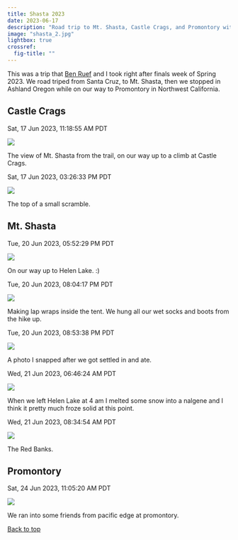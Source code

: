 ```yaml
---
title: Shasta 2023
date: 2023-06-17
description: "Road trip to Mt. Shasta, Castle Crags, and Promontory with my friend Ben."
image: "shasta_2.jpg"
lightbox: true
crossref:
  fig-title: ""
---
```


This was a trip that [Ben Ruef](https://www.instagram.com/benruef) and I took right after finals week of Spring 2023. We road triped from Santa Cruz, to Mt. Shasta, then we stopped in Ashland Oregon while on our way to Promontory in Northwest California.

## Castle Crags

::: {.figure-container #fig-shasta1}
<span class="badge bg-info">Sat, 17 Jun 2023, 11:18:55 AM PDT</span>

![](shasta_1.jpg)

The view of Mt. Shasta from the trail, on our way up to a climb at Castle Crags.
:::

::: {.figure-container #fig-shasta2}

<span class="badge bg-info">Sat, 17 Jun 2023, 03:26:33 PM PDT</span>

![](shasta_7.jpg)

The top of a small scramble.
:::

## Mt. Shasta

::: {.figure-container #fig-shasta3}

<span class="badge bg-info">Tue, 20 Jun 2023, 05:52:29 PM PDT</span>

![](shasta_2.jpg)

On our way up to Helen Lake. :)
:::

::: {.figure-container #fig-shasta4}

<span class="badge bg-info">Tue, 20 Jun 2023, 08:04:17 PM PDT</span>

![](shasta_3.jpg)

Making lap wraps inside the tent. We hung all our wet socks and boots from the hike up.
:::

::: {.figure-container #fig-shasta5}

<span class="badge bg-info">Tue, 20 Jun 2023, 08:53:38 PM PDT</span>

![](shasta_4.jpg)

A photo I snapped after we got settled in and ate.
:::

::: {.figure-container #fig-shasta6}

<span class="badge bg-info">Wed, 21 Jun 2023, 06:46:24 AM PDT</span>

![](shasta_5.jpg)

When we left Helen Lake at 4 am I melted some snow into a nalgene and I think it pretty much froze solid at this point.
:::

::: {.figure-container #fig-shasta7}

<span class="badge bg-info">Wed, 21 Jun 2023, 08:34:54 AM PDT</span>

![](shasta_6.jpg)

The Red Banks.
:::

## Promontory

::: {.figure-container #fig-shasta8}

<span class="badge bg-info">Sat, 24 Jun 2023, 11:05:20 AM PDT</span>

![](shasta_8.jpg)

We ran into some friends from pacific edge at promontory.
:::

<div class="btn-group-vertical">
  <a href="index.qmd" class="btn btn-primary" role="button">Back to top</a>
</div>
